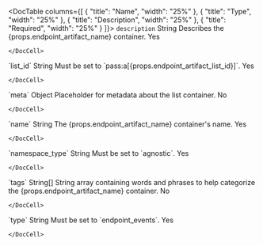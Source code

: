 

<DocTable columns={[
  {
    "title": "Name",
    "width": "25%"
  },
  {
    "title": "Type",
    "width": "25%"
  },
  {
    "title": "Description",
    "width": "25%"
  },
  {
    "title": "Required",
    "width": "25%"
  }
]}>
  <DocRow>
    <DocCell>`description`</DocCell>
    <DocCell>String</DocCell>
    <DocCell>Describes the {props.endpoint_artifact_name} container.</DocCell>
    <DocCell>
      Yes
      
    </DocCell>
  </DocRow>
  <DocRow>
    <DocCell>`list_id`</DocCell>
    <DocCell>String</DocCell>
    <DocCell>Must be set to `pass:a[{props.endpoint_artifact_list_id}]`.</DocCell>
    <DocCell>
      Yes
      
    </DocCell>
  </DocRow>
  <DocRow>
    <DocCell>`meta`</DocCell>
    <DocCell>Object</DocCell>
    <DocCell>Placeholder for metadata about the list container.</DocCell>
    <DocCell>
      No
      
    </DocCell>
  </DocRow>
  <DocRow>
    <DocCell>`name`</DocCell>
    <DocCell>String</DocCell>
    <DocCell>The {props.endpoint_artifact_name} container's name.</DocCell>
    <DocCell>
      Yes
      
    </DocCell>
  </DocRow>
  <DocRow>
    <DocCell>`namespace_type`</DocCell>
    <DocCell>String</DocCell>
    <DocCell>Must be set to `agnostic`.</DocCell>
    <DocCell>
      Yes
      
    </DocCell>
  </DocRow>
  <DocRow>
    <DocCell>`tags`</DocCell>
    <DocCell>String[]</DocCell>
    <DocCell>
      String array containing words and phrases to help categorize the
      {props.endpoint_artifact_name} container.
    </DocCell>
    <DocCell>
      No
      
    </DocCell>
  </DocRow>
  <DocRow>
    <DocCell>`type`</DocCell>
    <DocCell>String</DocCell>
    <DocCell>Must be set to `endpoint_events`.</DocCell>
    <DocCell>
      Yes
      
      
    </DocCell>
  </DocRow>
</DocTable>